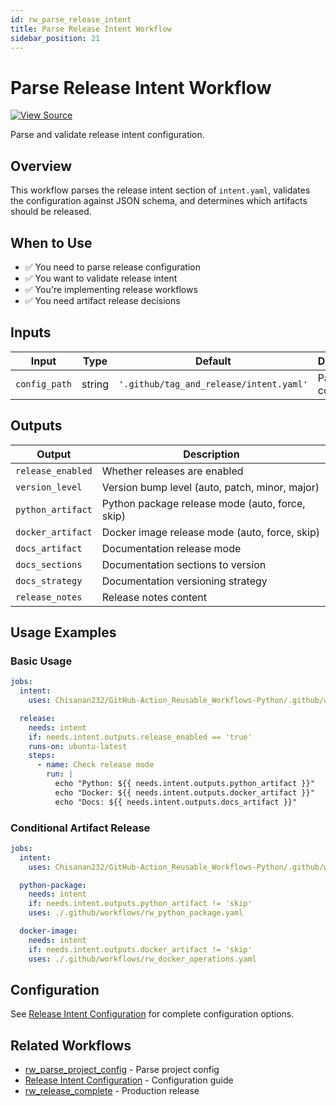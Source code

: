 ```yaml
---
id: rw_parse_release_intent
title: Parse Release Intent Workflow
sidebar_position: 21
---
```


# Parse Release Intent Workflow

[![View Source](https://img.shields.io/badge/View-Source-blue?logo=github)](https://github.com/Chisanan232/GitHub-Action_Reusable_Workflows-Python/blob/master/.github/workflows/rw_parse_release_intent.yaml)

Parse and validate release intent configuration.

## Overview

This workflow parses the release intent section of `intent.yaml`, validates the configuration against JSON schema, and determines which artifacts should be released.

## When to Use

- ✅ You need to parse release configuration
- ✅ You want to validate release intent
- ✅ You're implementing release workflows
- ✅ You need artifact release decisions

## Inputs

| Input | Type | Default | Description |
|-------|------|---------|-------------|
| `config_path` | string | `'.github/tag_and_release/intent.yaml'` | Path to config file |

## Outputs

| Output | Description |
|--------|-------------|
| `release_enabled` | Whether releases are enabled |
| `version_level` | Version bump level (auto, patch, minor, major) |
| `python_artifact` | Python package release mode (auto, force, skip) |
| `docker_artifact` | Docker image release mode (auto, force, skip) |
| `docs_artifact` | Documentation release mode |
| `docs_sections` | Documentation sections to version |
| `docs_strategy` | Documentation versioning strategy |
| `release_notes` | Release notes content |

## Usage Examples

### Basic Usage

```yaml
jobs:
  intent:
    uses: Chisanan232/GitHub-Action_Reusable_Workflows-Python/.github/workflows/rw_parse_release_intent.yaml@master

  release:
    needs: intent
    if: needs.intent.outputs.release_enabled == 'true'
    runs-on: ubuntu-latest
    steps:
      - name: Check release mode
        run: |
          echo "Python: ${{ needs.intent.outputs.python_artifact }}"
          echo "Docker: ${{ needs.intent.outputs.docker_artifact }}"
          echo "Docs: ${{ needs.intent.outputs.docs_artifact }}"
```

### Conditional Artifact Release

```yaml
jobs:
  intent:
    uses: Chisanan232/GitHub-Action_Reusable_Workflows-Python/.github/workflows/rw_parse_release_intent.yaml@master

  python-package:
    needs: intent
    if: needs.intent.outputs.python_artifact != 'skip'
    uses: ./.github/workflows/rw_python_package.yaml

  docker-image:
    needs: intent
    if: needs.intent.outputs.docker_artifact != 'skip'
    uses: ./.github/workflows/rw_docker_operations.yaml
```

## Configuration

See [Release Intent Configuration](../release/release-intent-configuration.mdx) for complete configuration options.

## Related Workflows

- [rw_parse_project_config](rw_parse_project_config.mdx) - Parse project config
- [Release Intent Configuration](../release/release-intent-configuration.mdx) - Configuration guide
- [rw_release_complete](../release/rw_release_complete.mdx) - Production release
